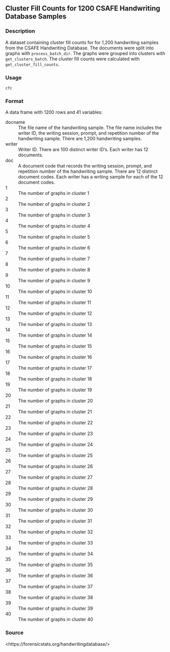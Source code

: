 
## Cluster Fill Counts for 1200 CSAFE Handwriting Database Samples {.unnumbered}


### Description

A dataset containing cluster fill counts for for 1,200 handwriting samples
from the CSAFE Handwriting Database. The documents were split into graphs
with <code>process_batch_dir</code>. The graphs were grouped into clusters
with <code>get_clusters_batch</code>. The cluster fill counts were
calculated with <code>get_cluster_fill_counts</code>.



### Usage

<pre><code class='language-R'>cfc
</code></pre>


### Format

A data frame with 1200 rows and 41 variables:


<dl>
<dt>docname</dt><dd>The file name of the handwriting sample. The file
name includes the writer ID, the writing session, prompt, and
repetition number of the handwriting sample. There are 1,200
handwriting samples.
</dd>
<dt>writer</dt><dd>Writer ID. There are 100 distinct writer ID's. Each
writer has 12 documents.
</dd>
<dt>doc</dt><dd>A document code that records the writing session, prompt,
and repetition number of the handwriting sample. There are 12 distinct
document codes. Each writer has a writing sample for each of the 12 document
codes.
</dd>
<dt>1</dt><dd>The number of graphs in cluster 1
</dd>
<dt>2</dt><dd>The number of graphs in cluster 2
</dd>
<dt>3</dt><dd>The number of graphs in cluster 3
</dd>
<dt>4</dt><dd>The number of graphs in cluster 4
</dd>
<dt>5</dt><dd>The number of graphs in cluster 5
</dd>
<dt>6</dt><dd>The number of graphs in cluster 6
</dd>
<dt>7</dt><dd>The number of graphs in cluster 7
</dd>
<dt>8</dt><dd>The number of graphs in cluster 8
</dd>
<dt>9</dt><dd>The number of graphs in cluster 9
</dd>
<dt>10</dt><dd>The number of graphs in cluster 10
</dd>
<dt>11</dt><dd>The number of graphs in cluster 11
</dd>
<dt>12</dt><dd>The number of graphs in cluster 12
</dd>
<dt>13</dt><dd>The number of graphs in cluster 13
</dd>
<dt>14</dt><dd>The number of graphs in cluster 14
</dd>
<dt>15</dt><dd>The number of graphs in cluster 15
</dd>
<dt>16</dt><dd>The number of graphs in cluster 16
</dd>
<dt>17</dt><dd>The number of graphs in cluster 17
</dd>
<dt>18</dt><dd>The number of graphs in cluster 18
</dd>
<dt>19</dt><dd>The number of graphs in cluster 19
</dd>
<dt>20</dt><dd>The number of graphs in cluster 20
</dd>
<dt>21</dt><dd>The number of graphs in cluster 21
</dd>
<dt>22</dt><dd>The number of graphs in cluster 22
</dd>
<dt>23</dt><dd>The number of graphs in cluster 23
</dd>
<dt>24</dt><dd>The number of graphs in cluster 24
</dd>
<dt>25</dt><dd>The number of graphs in cluster 25
</dd>
<dt>26</dt><dd>The number of graphs in cluster 26
</dd>
<dt>27</dt><dd>The number of graphs in cluster 27
</dd>
<dt>28</dt><dd>The number of graphs in cluster 28
</dd>
<dt>29</dt><dd>The number of graphs in cluster 29
</dd>
<dt>30</dt><dd>The number of graphs in cluster 30
</dd>
<dt>31</dt><dd>The number of graphs in cluster 31
</dd>
<dt>32</dt><dd>The number of graphs in cluster 32
</dd>
<dt>33</dt><dd>The number of graphs in cluster 33
</dd>
<dt>34</dt><dd>The number of graphs in cluster 34
</dd>
<dt>35</dt><dd>The number of graphs in cluster 35
</dd>
<dt>36</dt><dd>The number of graphs in cluster 36
</dd>
<dt>37</dt><dd>The number of graphs in cluster 37
</dd>
<dt>38</dt><dd>The number of graphs in cluster 38
</dd>
<dt>39</dt><dd>The number of graphs in cluster 39
</dd>
<dt>40</dt><dd>The number of graphs in cluster 40
</dd>
</dl>



### Source

&lt;https://forensicstats.org/handwritingdatabase/&gt;


